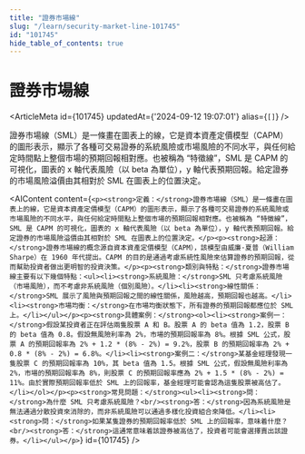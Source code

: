 ```yaml
---
title: "證券市場線"
slug: "/learn/security-market-line-101745"
id: "101745"
hide_table_of_contents: true
---
```



# 證券市場線

<ArticleMeta id={101745} updatedAt={'2024-09-12 19:07:01'} alias={`[]`} />
<div className='border-solid border-b border-t-0 my-4 border-[var(--ifm-color-gray-300)]' />

證券市場線（SML）是一條畫在圖表上的線，它是資本資產定價模型（CAPM）的圖形表示，顯示了各種可交易證券的系統風險或市場風險的不同水平，與任何給定時間點上整個市場的預期回報相對應。也被稱為 “特徵線”，SML 是 CAPM 的可視化，圖表的 x 軸代表風險（以 beta 為單位），y 軸代表預期回報。給定證券的市場風險溢價由其相對於 SML 在圖表上的位置決定。

<AIContent content={`<p><strong>定義：</strong>證券市場線（SML）是一條畫在圖表上的線，它是資本資產定價模型（CAPM）的圖形表示，顯示了各種可交易證券的系統風險或市場風險的不同水平，與任何給定時間點上整個市場的預期回報相對應。也被稱為 “特徵線”，SML 是 CAPM 的可視化，圖表的 x 軸代表風險（以 beta 為單位），y 軸代表預期回報。給定證券的市場風險溢價由其相對於 SML 在圖表上的位置決定。</p><p><strong>起源：</strong>證券市場線的概念源自資本資產定價模型（CAPM），該模型由威廉·夏普（William Sharpe）在 1960 年代提出。CAPM 的目的是通過考慮系統性風險來估算證券的預期回報，從而幫助投資者做出更明智的投資決策。</p><p><strong>類別與特點：</strong>證券市場線主要有以下幾個特點：<ul><li><strong>系統風險：</strong>SML 只考慮系統風險（市場風險），而不考慮非系統風險（個別風險）。</li><li><strong>線性關係：</strong>SML 展示了風險與預期回報之間的線性關係，風險越高，預期回報也越高。</li><li><strong>市場均衡：</strong>在市場均衡狀態下，所有證券的預期回報都應位於 SML 上。</li></ul></p><p><strong>具體案例：</strong><ol><li><strong>案例一：</strong>假設某投資者正在評估兩隻股票 A 和 B。股票 A 的 beta 值為 1.2，股票 B 的 beta 值為 0.8。假設無風險利率為 2%，市場的預期回報率為 8%。根據 SML 公式，股票 A 的預期回報率為 2% + 1.2 * (8% - 2%) = 9.2%，股票 B 的預期回報率為 2% + 0.8 * (8% - 2%) = 6.8%。</li><li><strong>案例二：</strong>某基金經理發現一隻股票 C 的預期回報率為 10%，其 beta 值為 1.5。根據 SML 公式，假設無風險利率為 2%，市場的預期回報率為 8%，則股票 C 的預期回報率應為 2% + 1.5 * (8% - 2%) = 11%。由於實際預期回報率低於 SML 上的回報率，基金經理可能會認為這隻股票被高估了。</li></ol></p><p><strong>常見問題：</strong><ul><li><strong>問：</strong>為什麼 SML 只考慮系統風險？<br/><strong>答：</strong>因為系統風險是無法通過分散投資來消除的，而非系統風險可以通過多樣化投資組合來降低。</li><li><strong>問：</strong>如果某隻證券的預期回報率低於 SML 上的回報率，意味着什麼？<br/><strong>答：</strong>這通常意味着該證券被高估了，投資者可能會選擇賣出該證券。</li></ul></p>`} id={101745} />
